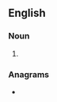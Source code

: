 ==English==

===Noun===
{{en-noun}}

# {{misconstruction of|en|misprision}}

===Anagrams===
* {{anagrams|en|a=iimnoprss|imprisons}}